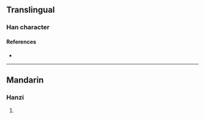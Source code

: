 {{character info/new}}
==Translingual==

===Han character===
{{Han char|rn=96|rad=玉|as=09|sn=13|four=17167|canj=MGAHU|ids=⿰𤣩眉}}

====References====
* {{Han ref|kx=0736.180|dkj=21097|dj=1147.190|hdz=21129.020|uh=7442|ud=29762|bh=DEBB|bd=57019}}

----

==Mandarin==

===Hanzi===
{{cmn-hanzi|pin=[[jiān]] ([[jian1]]), [[méi]] ([[mei2]])|wg=chien<sup>1</sup>, mei<sup>2</sup>}}

# {{defn|lang=cmn|sort=玉09}}